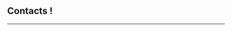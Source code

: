 ## **Contacts** !

______________________________________________________________________________________________________